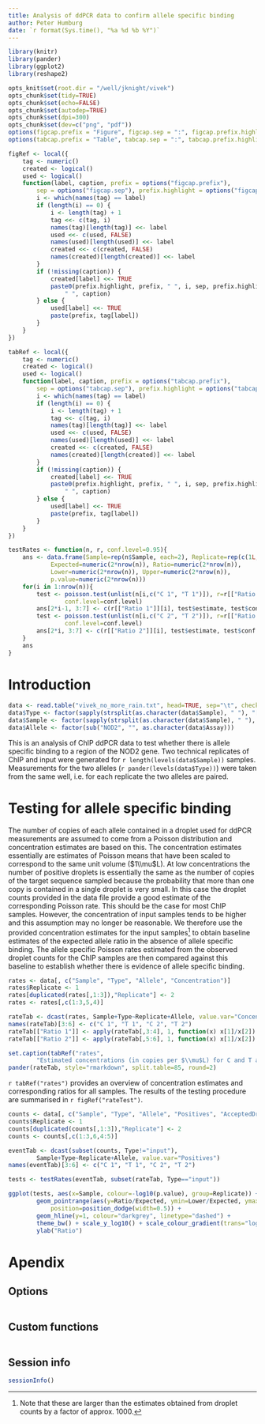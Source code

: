 ```yaml
---
title: Analysis of ddPCR data to confirm allele specific binding
author: Peter Humburg
date: `r format(Sys.time(), "%a %d %b %Y")`
---
```


```r
library(knitr)
library(pander)
library(ggplot2)
library(reshape2)

opts_knit$set(root.dir = "/well/jknight/vivek")
opts_chunk$set(tidy=TRUE)
opts_chunk$set(echo=FALSE)
opts_chunk$set(autodep=TRUE)
opts_chunk$set(dpi=300)
opts_chunk$set(dev=c("png", "pdf"))
options(figcap.prefix = "Figure", figcap.sep = ":", figcap.prefix.highlight = "**")
options(tabcap.prefix = "Table", tabcap.sep = ":", tabcap.prefix.highlight = "**")
```

```r
figRef <- local({
    tag <- numeric()
    created <- logical()
    used <- logical()
    function(label, caption, prefix = options("figcap.prefix"), 
        sep = options("figcap.sep"), prefix.highlight = options("figcap.prefix.highlight")) {
        i <- which(names(tag) == label)
        if (length(i) == 0) {
            i <- length(tag) + 1
            tag <<- c(tag, i)
            names(tag)[length(tag)] <<- label
            used <<- c(used, FALSE)
            names(used)[length(used)] <<- label
            created <<- c(created, FALSE)
            names(created)[length(created)] <<- label
        }
        if (!missing(caption)) {
            created[label] <<- TRUE
            paste0(prefix.highlight, prefix, " ", i, sep, prefix.highlight, 
                " ", caption)
        } else {
            used[label] <<- TRUE
            paste(prefix, tag[label])
        }
    }
})

tabRef <- local({
    tag <- numeric()
    created <- logical()
    used <- logical()
    function(label, caption, prefix = options("tabcap.prefix"), 
        sep = options("tabcap.sep"), prefix.highlight = options("tabcap.prefix.highlight")) {
        i <- which(names(tag) == label)
        if (length(i) == 0) {
            i <- length(tag) + 1
            tag <<- c(tag, i)
            names(tag)[length(tag)] <<- label
            used <<- c(used, FALSE)
            names(used)[length(used)] <<- label
            created <<- c(created, FALSE)
            names(created)[length(created)] <<- label
        }
        if (!missing(caption)) {
            created[label] <<- TRUE
            paste0(prefix.highlight, prefix, " ", i, sep, prefix.highlight, 
                " ", caption)
        } else {
            used[label] <<- TRUE
            paste(prefix, tag[label])
        }
    }
})

testRates <- function(n, r, conf.level=0.95){
	ans <- data.frame(Sample=rep(n$Sample, each=2), Replicate=rep(c(1L, 2L), nrow(n)),
			Expected=numeric(2*nrow(n)), Ratio=numeric(2*nrow(n)), 
			Lower=numeric(2*nrow(n)), Upper=numeric(2*nrow(n)),
			p.value=numeric(2*nrow(n)))
	for(i in 1:nrow(n)){
		test <- poisson.test(unlist(n[i,c("C 1", "T 1")]), r=r[["Ratio 1"]][i], 
				conf.level=conf.level)
		ans[2*i-1, 3:7] <- c(r[["Ratio 1"]][i], test$estimate, test$conf.int, test$p.value)
		test <- poisson.test(unlist(n[i,c("C 2", "T 2")]), r=r[["Ratio 2"]][i],
				conf.level=conf.level)
		ans[2*i, 3:7] <- c(r[["Ratio 2"]][i], test$estimate, test$conf.int, test$p.value)
	}
	ans
}
```

# Introduction

```r
data <- read.table("vivek_no_more_rain.txt", head=TRUE, sep="\t", check.names=FALSE)
data$Type <- factor(sapply(strsplit(as.character(data$Sample), " "), "[[", 1))
data$Sample <- factor(sapply(strsplit(as.character(data$Sample), " "), "[[", 2))
data$Allele <- factor(sub("NOD2", "", as.character(data$Assay)))
```
This is an analysis of ChIP ddPCR data to test whether there is allele specific binding 
to a region of the NOD2 gene. Two technical replicates of ChIP and input were generated
for `r length(levels(data$Sample))` samples. Measurements for the two 
alleles (`r pander(levels(data$Type))`) were taken from the same well, i.e. for each
replicate the two alleles are paired.

# Testing for allele specific binding
The number of copies of each allele contained in a droplet used for ddPCR measurements 
are assumed to come from a Poisson distribution and concentration estimates are based on this. 
The concentration estimates essentially are estimates of Poisson means that have been scaled 
to correspond to the same unit volume ($1\\mu$L). At low concentrations the number
of positive droplets is essentially the same as the number of copies of the target
sequence sampled because the probability that more than one copy is contained in a
single droplet is very small. In this case the droplet counts provided in the data file
provide a good estimate of the corresponding Poisson rate. This should be the case for
most ChIP samples. However, the concentration of input samples tends to be higher and this
assumption may no longer be reasonable. We therefore use the provided concentration
estimates for the input samples^[Note that these are larger than the estimates obtained from
droplet counts by a factor of approx. 1000.] to obtain baseline estimates of the expected
allele ratio in the absence of allele specific binding. The allele specific Poisson rates 
estimated from the observed droplet counts for the ChIP samples are then compared 
against this baseline to establish whether there is evidence of allele specific binding.  

```r
rates <- data[, c("Sample", "Type", "Allele", "Concentration")]
rates$Replicate <- 1
rates[duplicated(rates[,1:3]),"Replicate"] <- 2
rates <- rates[,c(1:3,5,4)]
```

```r
rateTab <- dcast(rates, Sample+Type~Replicate+Allele, value.var="Concentration")
names(rateTab)[3:6] <- c("C 1", "T 1", "C 2", "T 2")
rateTab[["Ratio 1"]] <- apply(rateTab[,3:4], 1, function(x) x[1]/x[2])
rateTab[["Ratio 2"]] <- apply(rateTab[,5:6], 1, function(x) x[1]/x[2])

set.caption(tabRef("rates", 
		"Estimated concentrations (in copies per $\\mu$L) for C and T alleles in ChIP and input together with the corresponding ratios."))
pander(rateTab, style="rmarkdown", split.table=85, round=2)
```

`r tabRef("rates")` provides an overview of concentration estimates and corresponding
ratios for all samples. The results of the testing procedure are summarised in
`r figRef("rateTest")`.

```r
counts <- data[, c("Sample", "Type", "Allele", "Positives", "AcceptedDroplets")]
counts$Replicate <- 1
counts[duplicated(counts[,1:3]),"Replicate"] <- 2
counts <- counts[,c(1:3,6,4:5)]
```

```r
eventTab <- dcast(subset(counts, Type!="input"), 
		Sample+Type~Replicate+Allele, value.var="Positives")
names(eventTab)[3:6] <- c("C 1", "T 1", "C 2", "T 2")
```

```r
tests <- testRates(eventTab, subset(rateTab, Type=="input"))
```

```r
ggplot(tests, aes(x=Sample, colour=-log10(p.value), group=Replicate)) + 
		geom_pointrange(aes(y=Ratio/Expected, ymin=Lower/Expected, ymax=Upper/Expected), 
			position=position_dodge(width=0.5)) + 
		geom_hline(y=1, colour="darkgrey", linetype="dashed") + 
		theme_bw() + scale_y_log10() + scale_colour_gradient(trans="log") +
		ylab("Ratio")
```

# Apendix {-}
## Options

```r
```

## Custom functions

```r
```

## Session info

```r
sessionInfo()
```
